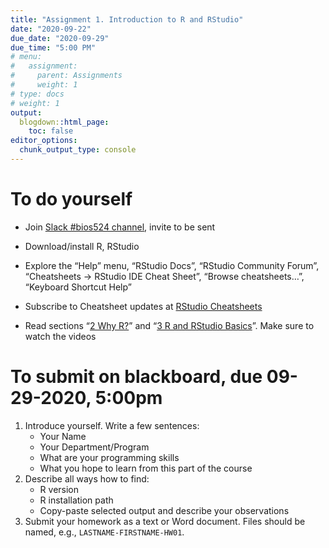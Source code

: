 ```yaml
---
title: "Assignment 1. Introduction to R and RStudio"
date: "2020-09-22"
due_date: "2020-09-29"
due_time: "5:00 PM"
# menu:
#   assignment:
#     parent: Assignments
#     weight: 1
# type: docs
# weight: 1
output:
  blogdown::html_page:
    toc: false
editor_options: 
  chunk_output_type: console
---
```


# To do yourself

- Join [Slack #bios524 channel](https://dozmorovlab.slack.com/archives/C01AZANCZR9), invite to be sent

- Download/install R, RStudio

- Explore the "Help" menu, "RStudio Docs", "RStudio Community Forum", "Cheatsheets -> RStudio IDE Cheat Sheet", "Browse cheatsheets...", "Keyboard Shortcut Help"

- Subscribe to Cheatsheet updates at [RStudio Cheatsheets](https://rstudio.com/resources/cheatsheets/)

- Read sections "[2 Why R?](https://ismayc.github.io/rbasics-book/2-whyR.html)" and "[3 R and RStudio Basics](https://ismayc.github.io/rbasics-book/3-rstudiobasics.html)". Make sure to watch the videos


# To submit on blackboard, due 09-29-2020, 5:00pm

1) Introduce yourself. Write a few sentences:
    - Your Name
    - Your Department/Program
    - What are your programming skills
    - What you hope to learn from this part of the course

2) Describe all ways how to find:
    - R version
    - R installation path
    - Copy-paste selected output and describe your observations

3) Submit your homework as a text or Word document. Files should be named, e.g., `LASTNAME-FIRSTNAME-HW01`.

